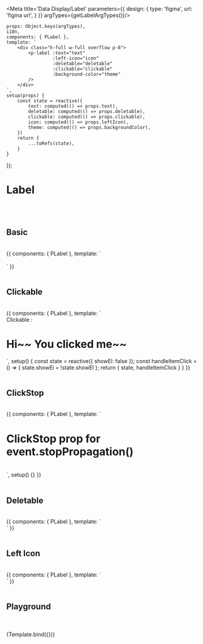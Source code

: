 


<Meta title='Data Display/Label' parameters={{
    design: {
        type: 'figma',
        url: 'figma url',
    }
}} argTypes={getLabelArgTypes()}/>


    props: Object.keys(argTypes),
    i18n,
    components: { PLabel },
    template: `
        <div class="h-full w-full overflow p-8">
            <p-label :text="text"
                     :left-icon="icon"
                     :deletable="deletable"
                     :clickable="clickable"
                     :background-color="theme"
            />
        </div>
    `,
    setup(props) {
        const state = reactive({
            text: computed(() => props.text),
            deletable: computed(() => props.deletable),
            clickable: computed(() => props.clickable),
            icon: computed(() => props.leftIcon),
            theme: computed(() => props.backgroundColor),
        })
        return {
            ...toRefs(state),
        }
    }
});

# Label
<br/>
<br/>

## Basic

<br/>

<Canvas>
    <Story name="Basic">
        {{
            components: { PLabel },
            template: `
                <div class="h-full w-full overflow p-8">
                    <div class="flex items-center">
                        <p-label text="Label"/>
                        <p-label text="Label" clickable/>
                        <p-label left-icon="ic_private" text="Label"/>
                    </div>
                    <br/>
                    <div class="flex items-center">
                        <p-label text="Label" deletable/>
                        <p-label text="Label" deletable clickable/>
                        <p-label left-icon="ic_public" text="Label" deletable/>
                    </div>
                </div>
            `
        }}
    </Story>
</Canvas>

<br/>
<br/>


## Clickable

<br/>

<Canvas>
    <Story name="Clickable">
        {{
            components: { PLabel },
            template: `
                <div class="h-full w-full overflow p-8">
                    <div class="flex items-center">
                        <span>Clickable : &nbsp;</span>
                        <p-label text="Click me" @item-click="handleItemClick" clickable/>
                        <h1 v-show="state.showEl">Hi~~ You clicked me~~</h1>
                    </div>
                </div>
            `,
            setup() {
                const state = reactive({ showEl: false });
                const handleItemClick = () => { state.showEl = !state.showEl };
                return { state, handleItemClick }
            }
        }}
    </Story>
</Canvas>

<br/>
<br/>

## ClickStop

<br/>

<Canvas>
    <Story name="ClickStop">
        {{
            components: { PLabel },
            template: `
                <div class="h-full w-full overflow p-8">
                    <h1>ClickStop prop for event.stopPropagation()</h1>
                    <br />
                    <p-label text="I am not clickable" :click-stop="false" />
                </div>
            `,
            setup() {}
        }}
    </Story>
</Canvas>

<br/>
<br/>

## Deletable

<br/>

<Canvas>
    <Story name="Deletable">
        {{
            components: { PLabel },
            template: `
                <div class="h-full w-full overflow p-8">
                    <p-label text="Label1" deletable/>
                    <p-label text="Label2" deletable clickable/>
                </div>
            `
        }}
    </Story>
</Canvas>

<br/>
<br/>

## Left Icon

<br/>

<Canvas>
    <Story name="Left Icon">
        {{
            components: { PLabel },
            template: `
                <div class="h-full w-full overflow p-8">
                    <p-label left-icon="ic_private" text="Label"/>
                    <p-label left-icon="ic_public" text="Label"/>
                    <p-label left-icon="ic_tooltip" text="Label"/>
                </div>
            `
        }}
    </Story>
</Canvas>

<br/>
<br/>


## Playground

<br/>
<br/>

<Canvas>
    <Story name="Playground">
        {Template.bind({})}
    </Story>
</Canvas>

<ArgsTable story="Playground"/>
